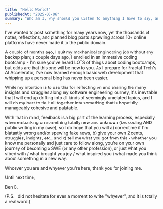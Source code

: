 ```yaml
---
title: "Hello World!"
publishedAt: "2025-05-06"
summary: "Who am I, why should you listen to anything I have to say, and other existential ponderings"
---
```


I've wanted to post something for many years now, yet the thousands of notes, reflections, and planned blog posts sprawling across 10+ online platforms have never made it to the public domain.

A couple of months ago, I quit my mechanical engineering job without any backup plan; a couple days ago, I enrolled in an immersive coding bootcamp - I'm sure you've heard LOTS of things about coding bootcamps, but odds are that this one will be new to you. As I prepare for Fractal Tech's AI Accelerator, I've now learned enough basic web development that whipping up a personal blog has never been easier.

While my intention is to use this for reflecting on and sharing the many insights and struggles along my software engineering journey, it's inevitable that I will end up drifting into all kinds of seemingly unrelated topics, and I will do my best to tie it all together into something that is hopefully manageably cohesive and palatable.

With that in mind, feedback is a big part of the learning process, especially when embarking on something totally new and unknown (i.e. coding AND public writing in my case), so I do hope that you will a) correct me if I'm blatantly wrong and/or spewing fake news, b) give your own 2 cents, struggles, insights, etc., and c) tell me what you got from this - whether you know me personally and just care to follow along, you're on your own journey of becoming a SWE (or any other profession), or just what you vibed with / what brought you joy / what inspired you / what made you think about something in a new way.

Whoever you are and whyever you're here, thank you for joining me.

Until next time,

Ben B.

(P.S. I did not hesitate for even a moment to write "whyever", and it is totally a real word.)
